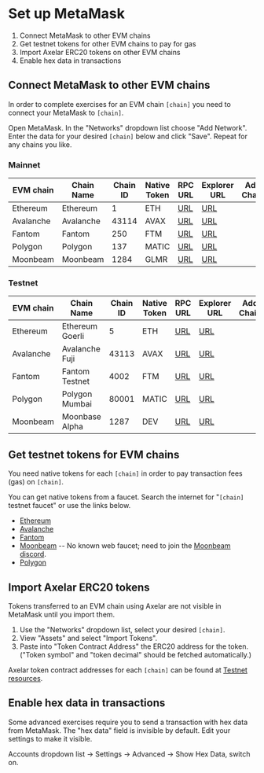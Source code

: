 # Set up MetaMask


1. Connect MetaMask to other EVM chains
2. Get testnet tokens for other EVM chains to pay for gas
3. Import Axelar ERC20 tokens on other EVM chains
4. Enable hex data in transactions

## Connect MetaMask to other EVM chains

In order to complete exercises for an EVM chain `[chain]` you need to connect your MetaMask to `[chain]`.

Open MetaMask. In the "Networks" dropdown list choose "Add Network". Enter the data for your desired `[chain]` below and click "Save". Repeat for any chains you like.

### Mainnet

| EVM chain | Chain Name | Chain ID | Native Token | RPC URL                                      | Explorer URL                   | Add Chain                                             |
| --------- | ---------- | -------- | -------------| -------------------------------------------- | ------------------------------ | ----------------------------------------------------- |
| Ethereum  | Ethereum   | 1        | ETH          | [URL](https://rpc.ankr.com/eth)              | [URL](https://etherscan.io)    | <AddToWeb3 client:only environment="mainnet" chain="ethereum" />  |
| Avalanche | Avalanche  | 43114    | AVAX         | [URL](https://api.avax.network/ext/bc/C/rpc) | [URL](https://snowtrace.io)    | <AddToWeb3 client:only environment="mainnet" chain="avalanche" /> |
| Fantom    | Fantom     | 250      | FTM          | [URL](https://rpc.ftm.tools)                 | [URL](https://ftmscan.com/)    | <AddToWeb3 client:only environment="mainnet" chain="fantom" />    |
| Polygon   | Polygon    | 137      | MATIC        | [URL](https://polygon-rpc.com)               | [URL](https://polygonscan.com) | <AddToWeb3 client:only environment="mainnet" chain="polygon" />   |
| Moonbeam  | Moonbeam   | 1284     | GLMR          | [URL](https://rpc.api.moonbeam.network)      | [URL](https://moonscan.io)     | <AddToWeb3 client:only environment="mainnet" chain="moonbeam" />  |

### Testnet

| EVM chain | Chain Name       | Chain ID | Native Token | RPC URL                                                              | Explorer URL                          | Add Chain                                             |
| --------- | ---------------- | -------- | -------------| -------------------------------------------------------------------- | ------------------------------------- | ----------------------------------------------------- |
| Ethereum  | Ethereum Goerli | 5        | ETH          | [URL](https://goerli.infura.io/v3/9aa3d95b3bc440fa88ea12eaa4456161) | [URL](https://goerli.etherscan.io)   | <AddToWeb3 client:only environment="testnet" chain="ethereum" />  |
| Avalanche | Avalanche Fuji   | 43113    | AVAX         | [URL](https://api.avax-test.network/ext/bc/C/rpc)                    | [URL](https://testnet.snowtrace.io)   | <AddToWeb3 client:only environment="testnet" chain="avalanche" /> |
| Fantom    | Fantom Testnet   | 4002     | FTM          | [URL](https://rpc.testnet.fantom.network)                            | [URL](https://testnet.ftmscan.com/)   | <AddToWeb3 client:only environment="testnet" chain="fantom" />    |
| Polygon   | Polygon Mumbai   | 80001    | MATIC        | [URL](https://matic-mumbai.chainstacklabs.com)                             | [URL](https://mumbai.polygonscan.com) | <AddToWeb3 client:only environment="testnet" chain="polygon" />   |
| Moonbeam  | Moonbase Alpha   | 1287     | DEV          | [URL](https://rpc.api.moonbase.moonbeam.network)                     | [URL](https://moonbase.moonscan.io)   | <AddToWeb3 client:only environment="testnet" chain="moonbeam" />  |

## Get testnet tokens for EVM chains

You need native tokens for each `[chain]` in order to pay transaction fees (gas) on `[chain]`.

You can get native tokens from a faucet. Search the internet for "`[chain]` testnet faucet" or use the links below.

- [Ethereum](https://goerli-faucet.pk910.de/)
- [Avalanche](https://faucet.avax-test.network/)
- [Fantom](https://faucet.fantom.network/)
- [Moonbeam](https://docs.moonbeam.network/builders/get-started/moonbase/#get-tokens) -- No known web faucet; need to join the [Moonbeam discord](https://discord.gg/PfpUATX).
- [Polygon](https://faucet.polygon.technology/)

## Import Axelar ERC20 tokens

Tokens transferred to an EVM chain using Axelar are not visible in MetaMask until you import them.

1. Use the "Networks" dropdown list, select your desired `[chain]`.
2. View "Assets" and select "Import Tokens".
3. Paste into "Token Contract Address" the ERC20 address for the token. ("Token symbol" and "token decimal" should be fetched automatically.)

Axelar token contract addresses for each `[chain]` can be found at [Testnet resources](/resources/testnet).

## Enable hex data in transactions

Some advanced exercises require you to send a transaction with hex data from MetaMask. The "hex data" field is invisible by default. Edit your settings to make it visible.

Accounts dropdown list -> Settings -> Advanced -> Show Hex Data, switch on.
